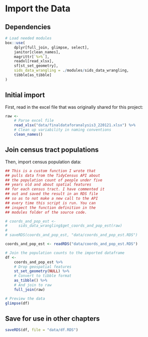 # Import the Data

## Dependencies

```r
# Load needed modules
box::use(
    dplyr[full_join, glimpse, select],
    janitor[clean_names],
    magrittr[`%>%`],
    readxl[read_xlsx],
    sf[st_set_geometry],
    sids_data_wrangling = ./modules/sids_data_wrangling,
    tibble[as_tibble]
)
```

## Initial import

First, read in the excel file that was originally shared for this project:

```r
raw <- 
    # Parse excel file
    read_xlsx("data/finaldataforanalysis3_220121.xlsx") %>%
    # Clean up variability in naming conventions
    clean_names()
```

## Join census tract populations

Then, import census population data:

```r
## This is a custom function I wrote that 
## pulls data from the TidyCensus API about
## the population count of people under five 
## years old and about spatial features 
## for each census tract. I have commented it 
## out and saved the result in an RDS file
## so as to not make a new call to the API 
## every time this script is run. You can
## inspect the function definition in the 
## modules folder of the source code.

# coords_and_pop_est <- 
#     sids_data_wrangling$get_coords_and_pop_est(raw)
# 
# saveRDS(coords_and_pop_est, "data/coords_and_pop_est.RDS")

coords_and_pop_est <- readRDS("data/coords_and_pop_est.RDS")

# Join the population counts to the imported dataframe
df <- 
    coords_and_pop_est %>%
    # Drop geospatial features
    st_set_geometry(NULL) %>%
    # Convert to tibble format
    as_tibble() %>%
    # And join to raw
    full_join(raw)

# Preview the data
glimpse(df)
```

## Save for use in other chapters

```r
saveRDS(df, file = "data/df.RDS")
```

